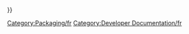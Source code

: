<languages/>
{{UnfinishedDocu{{#translation:}}}}

[[Category:Packaging/fr]]
[[Category:Developer Documentation/fr]]